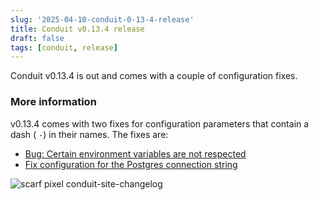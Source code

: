```yaml
---
slug: '2025-04-10-conduit-0-13-4-release'
title: Conduit v0.13.4 release
draft: false
tags: [conduit, release]
---
```


Conduit v0.13.4 is out and comes with a couple of configuration fixes.

<!--truncate-->

### More information

v0.13.4 comes with two fixes for configuration parameters that contain a dash (
`-`) in their names. The fixes are:

- [Bug: Certain environment variables are not respected](https://github.com/ConduitIO/conduit/issues/2206)
- [Fix configuration for the Postgres connection string](https://github.com/ConduitIO/conduit/pull/2244)

![scarf pixel conduit-site-changelog](https://static.scarf.sh/a.png?x-pxid=b43cda70-9a98-4938-8857-471cc05e99c5)
